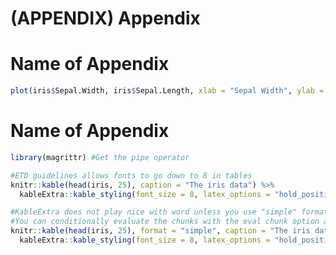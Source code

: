 # (APPENDIX) Appendix {-}
# Name of Appendix

```r
plot(iris$Sepal.Width, iris$Sepal.Length, xlab = "Sepal Width", ylab = "Sepal Length")
```

# Name of Appendix
```r
library(magrittr) #Get the pipe operator
```

```r
#ETD guidelines allows fonts to go down to 8 in tables
knitr::kable(head(iris, 25), caption = "The iris data") %>%
  kableExtra::kable_styling(font_size = 8, latex_options = "hold_position")
```

```r
#KableExtra does not play nice with word unless you use "simple" format
#You can conditionally evaluate the chunks with the eval chunk option and knitr::is_latex_output function
knitr::kable(head(iris, 25), format = "simple", caption = "The iris data") %>%
  kableExtra::kable_styling(font_size = 8, latex_options = "hold_position")
```

